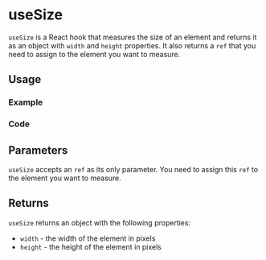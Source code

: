 

<Meta of={allStories} />

# useSize

`useSize` is a React hook that measures the size of an element and returns it as an object with `width` and `height` properties. It also returns a `ref` that you need to assign to the element you want to measure.

## Usage

### Example

<Canvas of={allStories.Usage} />

### Code

<Source of={allStories.Usage} />

## Parameters

`useSize` accepts an `ref` as its only parameter. You need to assign this `ref` to the element you want to measure.

## Returns

`useSize` returns an object with the following properties:

- `width` - the width of the element in pixels
- `height` - the height of the element in pixels
